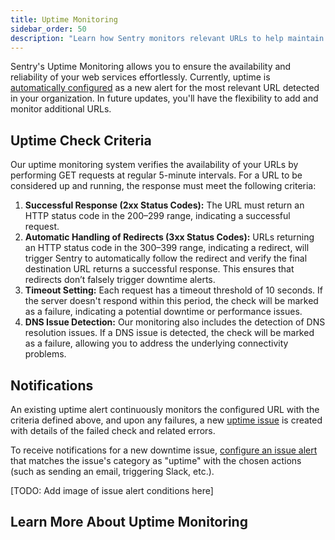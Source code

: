```yaml
---
title: Uptime Monitoring
sidebar_order: 50
description: "Learn how Sentry monitors relevant URLs to help maintain uptime for your web services."
---
```


<Include name="feature-stage-alpha-uptime.mdx" />

Sentry's Uptime Monitoring allows you to ensure the availability and reliability of your web services effortlessly.
Currently, uptime is
[automatically configured](/product/alerts/uptime-monitoring/automatic-detection/) as a new
alert for the most relevant URL detected in your organization. In future updates, you'll have the flexibility to add
and monitor additional URLs.

## Uptime Check Criteria

Our uptime monitoring system verifies the availability of your URLs
by performing GET requests at regular 5-minute intervals.
For a URL to be considered up and running, the response must meet the following criteria:

1. **Successful Response (2xx Status Codes):**
The URL must return an HTTP status code in the 200–299 range, indicating a successful request.
2. **Automatic Handling of Redirects (3xx Status Codes):** URLs returning an HTTP status code in the 300–399 range,
indicating a redirect,
will trigger Sentry to automatically follow the redirect
and verify the final destination URL returns a successful response.
This ensures that redirects don’t falsely trigger downtime alerts.
3. **Timeout Setting:** Each request has a timeout threshold of 10 seconds.
If the server doesn't respond within this period, the check will be marked as a failure,
indicating a potential downtime or performance issues.
4. **DNS Issue Detection:** Our monitoring also includes the detection of DNS resolution issues.
If a DNS issue is detected, the check will be marked as a failure,
allowing you to address the underlying connectivity problems.

## Notifications

An existing uptime alert continuously monitors the configured URL with the criteria defined above,
and upon any failures,
a new [uptime issue](/product/issues/issue-details/uptime-issues/) is created with details of the failed check and related errors.

To receive notifications for a new downtime issue,
[configure an issue alert](/product/alerts/create-alerts/issue-alert-config/)
that matches the issue's category as "uptime"
with the chosen actions
(such as sending an email, triggering Slack, etc.).

[TODO: Add image of issue alert conditions here]

## Learn More About Uptime Monitoring

<PageGrid />
